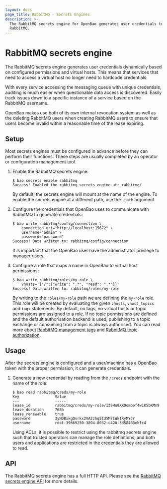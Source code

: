 ```yaml
---
layout: docs
page_title: RabbitMQ - Secrets Engines
description: >-
  The RabbitMQ secrets engine for OpenBao generates user credentials to access
  RabbitMQ.
---
```


# RabbitMQ secrets engine

The RabbitMQ secrets engine generates user credentials dynamically based on
configured permissions and virtual hosts. This means that services that need to
access a virtual host no longer need to hardcode credentials.

With every service accessing the messaging queue with unique credentials,
auditing is much easier when questionable data access is discovered. Easily
track issues down to a specific instance of a service based on the RabbitMQ
username.

OpenBao makes use both of its own internal revocation system as well as the
deleting RabbitMQ users when creating RabbitMQ users to ensure that users become
invalid within a reasonable time of the lease expiring.

## Setup

Most secrets engines must be configured in advance before they can perform their
functions. These steps are usually completed by an operator or configuration
management tool.

1.  Enable the RabbitMQ secrets engine:

    ```text
    $ bao secrets enable rabbitmq
    Success! Enabled the rabbitmq secrets engine at: rabbitmq/
    ```

    By default, the secrets engine will mount at the name of the engine. To
    enable the secrets engine at a different path, use the `-path` argument.

1.  Configure the credentials that OpenBao uses to communicate with RabbitMQ to
    generate credentials:

    ```text
    $ bao write rabbitmq/config/connection \
        connection_uri="http://localhost:15672" \
        username="admin" \
        password="password"
    Success! Data written to: rabbitmq/config/connection
    ```

    It is important that the OpenBao user have the administrator privilege to
    manager users.

1.  Configure a role that maps a name in OpenBao to virtual host permissions:

    ```text
    $ bao write rabbitmq/roles/my-role \
        vhosts='{"/":{"write": ".*", "read": ".*"}}'
    Success! Data written to: rabbitmq/roles/my-role
    ```

    By writing to the `roles/my-role` path we are defining the `my-role` role.
    This role will be created by evaluating the given `vhosts`, `vhost_topics`
    and `tags` statements. By default, no tags, no virtual hosts or topic
    permissions are assigned to a role. If no topic permissions are defined
    and the default authorisation backend is used, publishing to a topic
    exchange or consuming from a topic is always authorised. You can read
    more about [RabbitMQ management tags][rmq-perms]
    and [RabbitMQ topic authorization][rmq-topics].

## Usage

After the secrets engine is configured and a user/machine has a OpenBao token with
the proper permission, it can generate credentials.

1.  Generate a new credential by reading from the `/creds` endpoint with the name
    of the role:

    ```text
    $ bao read rabbitmq/creds/my-role
    Key                Value
    ---                -----
    lease_id           rabbitmq/creds/my-role/I39Hu8XXOombof4wiK5bKMn9
    lease_duration     768h
    lease_renewable    true
    password           3yNDBikgQvrkx2VA2zhq5IdSM7IWk1RyMYJr
    username           root-39669250-3894-8032-c420-3d58483ebfc4
    ```

    Using ACLs, it is possible to restrict using the rabbitmq secrets engine
    such that trusted operators can manage the role definitions, and both users
    and applications are restricted in the credentials they are allowed to read.

## API

The RabbitMQ secrets engine has a full HTTP API. Please see the
[RabbitMQ secrets engine API](/vault/api-docs/secret/rabbitmq) for more
details.

[rmq-perms]: https://www.rabbitmq.com/management.html#permissions
[rmq-topics]: https://www.rabbitmq.com/access-control.html#topic-authorisation
